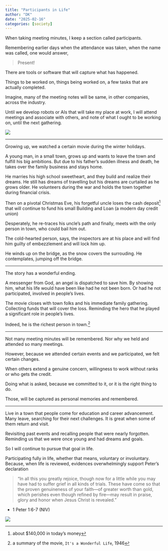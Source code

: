```yaml
---
title: "Participants in Life"
author: "DK"
date: "2025-02-16"
categories: [society]
---
```


When taking meeting minutes, I keep a section called participants.

Remembering earlier days when the attendance was taken, when the name was called, one would answer,

> Present!

There are tools or software that will capture what has happened.

Things to be worked on, things being worked on, a few tasks that are actually completed.

Imagine, many of the meeting notes will be same, in other companies, across the industry.

Until we develop robots or AIs that will take my place at work, I will attend meetings and associate with others, and note of what I ought to be working on, until the next gathering.

![](images/20230831_080325-04.jpeg)

------------------------------------------------------------------------

Growing up, we watched a certain movie during the winter holidays.

A young man, in a small town, grows up and wants to leave the town and fulfill his big ambitions. But due to his father's sudden illness and death, he takes over the family business and stays home.

He marries his high school sweetheart, and they build and realize their dreams. He still has dreams of travelling but his dreams are curtailed as he grows older. He volunteers during the war and holds the town together during financial crisis.

Then on a pivotal Christmas Eve, his forgetful uncle loses the cash deposit^[about $140,000 in today's money] that will continue to fund his small Building and Loan (a modern day credit union)

Desperately, he re-traces his uncle's path and finally, meets with the only person in town, who could bail him out.

The cold-hearted person, says, the inspectors are at his place and will find him guilty of embezzlement and will lock him up.

He winds up on the bridge, as the snow covers the surrouding. He contemplates, jumping off the bridge.

------------------------------------------------------------------------

The story has a wonderful ending.

A messenger from God, an angel is dispatched to save him. By showing him, what his life would have been like had he not been born. Or had he not participated, involved in people's lives.

The movie closes with town folks and his immediate family gathering. Collecting funds that will cover the loss. Reminding the hero that he played a significant role in people's lives.

Indeed, he is the richest person in town.^[a summary of the movie, `It's a Wonderful Life`, 1946]

------------------------------------------------------------------------

Not many meeting minutes will be remembered. Nor why we held and attended so many meetings.

However, because we attended certain events and we participated, we felt certain changes.

When others extend a genuine concern, willingness to work without ranks or who gets the credit.

Doing what is asked, because we committed to it, or it is the right thing to do.

Those, will be captured as personal memories and remembered.

------------------------------------------------------------------------

Live in a town that people come for education and career advancement. Many leave, searching for their next challenges. It is great when some of them return and visit.

Revisiting past events and recalling people that were nearly forgotten. Reminding us that we were once young and had dreams and goals.

So I will continue to pursue that goal in life.

Participating fully in life, whether that means, voluntary or involuntary. Because, when life is reviewed, evidences overwhelmingly support Peter's declaration

> "In all this you greatly rejoice, though now for a little while you may have had to suffer grief in all kinds of trials. These have come so that the proven genuineness of your faith—of greater worth than gold, which perishes even though refined by fire—may result in praise, glory and honor when Jesus Christ is revealed."

-   1 Peter 1:6-7 (NIV)

![](images/20250206_173818.jpg)
